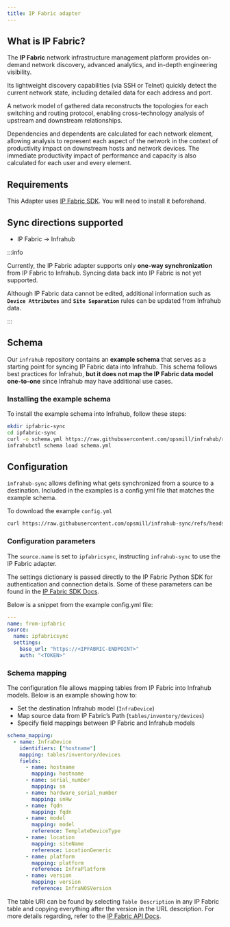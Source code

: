 ```yaml
---
title: IP Fabric adapter
---
```


## What is IP Fabric?

The **IP Fabric** network infrastructure management platform provides on-demand network discovery, advanced analytics, and in-depth engineering visibility.

Its lightweight discovery capabilities (via SSH or Telnet) quickly detect the current network state, including detailed data for each address and port.

A network model of gathered data reconstructs the topologies for each switching and routing protocol, enabling cross-technology analysis of upstream and downstream relationships.

Dependencies and dependents are calculated for each network element, allowing analysis to represent each aspect of the network in the context of productivity impact on downstream hosts and network devices. The immediate productivity impact of performance and capacity is also calculated for each user and every element.

## Requirements

This Adapter uses [IP Fabric SDK](https://pypi.org/project/ipfabric).
You will need to install it beforehand.

## Sync directions supported

- IP Fabric → Infrahub

:::info

Currently, the IP Fabric adapter supports only **one-way synchronization** from IP Fabric to Infrahub.
Syncing data back into IP Fabric is not yet supported.

Although IP Fabric data cannot be edited, additional information such as **`Device Attributes`** and **`Site Separation`** rules can be updated from Infrahub data.

:::

## Schema

Our `infrahub` repository contains an **example schema** that serves as a starting point for syncing IP Fabric data into Infrahub.
This schema follows best practices for Infrahub, **but it does not map the IP Fabric data model one-to-one** since Infrahub may have additional use cases.

<ReferenceLink title="Schema" url="https://github.com/opsmill/infrahub/blob/stable/models/examples/ipfabric/ipfabric.yml" openInNewTab />

### Installing the example schema

To install the example schema into Infrahub, follow these steps:

```bash
mkdir ipfabric-sync
cd ipfabric-sync
curl -o schema.yml https://raw.githubusercontent.com/opsmill/infrahub/refs/heads/stable/models/examples/ipfabric/ipfabric.yml
infrahubctl schema load schema.yml
```

## Configuration

`infrahub-sync` allows defining what gets synchronized from a source to a destination. Included in the examples is a config.yml file that matches the example schema.

<ReferenceLink title="config.yml" url="https://github.com/opsmill/infrahub-sync/blob/main/examples/ipfabric_to_infrahub/config.yml" openInNewTab />

To download the example `config.yml`

```bash
curl https://raw.githubusercontent.com/opsmill/infrahub-sync/refs/heads/main/examples/ipfabric_to_infrahub/config.yml > config.yml
```

### Configuration parameters

The `source.name` is set to `ipfabricsync`, instructing `infrahub-sync` to use the IP Fabric adapter.

The settings dictionary is passed directly to the IP Fabric Python SDK for authentication and connection details.
Some of these parameters can be found in the [IP Fabric SDK Docs](https://docs.ipfabric.io/latest/integrations/python/#environment-variables).

Below is a snippet from the example config.yml file:

```yaml
---
name: from-ipfabric
source:
  name: ipfabricsync
  settings:
    base_url: "https://<IPFABRIC-ENDPOINT>"
    auth: "<TOKEN>"
```

### Schema mapping

The configuration file allows mapping tables from IP Fabric into Infrahub models.
Below is an example showing how to:

- Set the destination Infrahub model (`InfraDevice`)
- Map source data from IP Fabric’s Path (`tables/inventory/devices`)
- Specify field mappings between IP Fabric and Infrahub models

```yaml
schema_mapping:
  - name: InfraDevice
    identifiers: ["hostname"]
    mapping: tables/inventory/devices
    fields:
      - name: hostname
        mapping: hostname
      - name: serial_number
        mapping: sn
      - name: hardware_serial_number
        mapping: snHw
      - name: fqdn
        mapping: fqdn
      - name: model
        mapping: model
        reference: TemplateDeviceType
      - name: location
        mapping: siteName
        reference: LocationGeneric
      - name: platform
        mapping: platform
        reference: InfraPlatform
      - name: version
        mapping: version
        reference: InfraNOSVersion
```

The table URI can be found by selecting `Table Description` in any IP Fabric table and copying everything after the version in the URL description.
For more details regarding, refer to the [IP Fabric API Docs](https://docs.ipfabric.io/latest/IP_Fabric_API/?h=api+doc#technology-table-endpoints).
